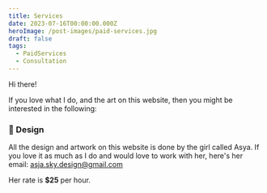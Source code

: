 ```yaml
---
title: Services
date: 2023-07-16T00:00:00.000Z
heroImage: /post-images/paid-services.jpg
draft: false
tags:
  - PaidServices
  - Consultation
---
```


Hi there!

If you love what I do, and the art on this website, then you might be interested in the following:

### 🎨 Design

All the design and artwork on this website is done by the girl called Asya. If you love it as much as I do and would love to work with her, here's her email: [asja.sky.design@gmail.com](mailto\:asja.sky.design@gmail.com)

Her rate is **$25** per hour.
